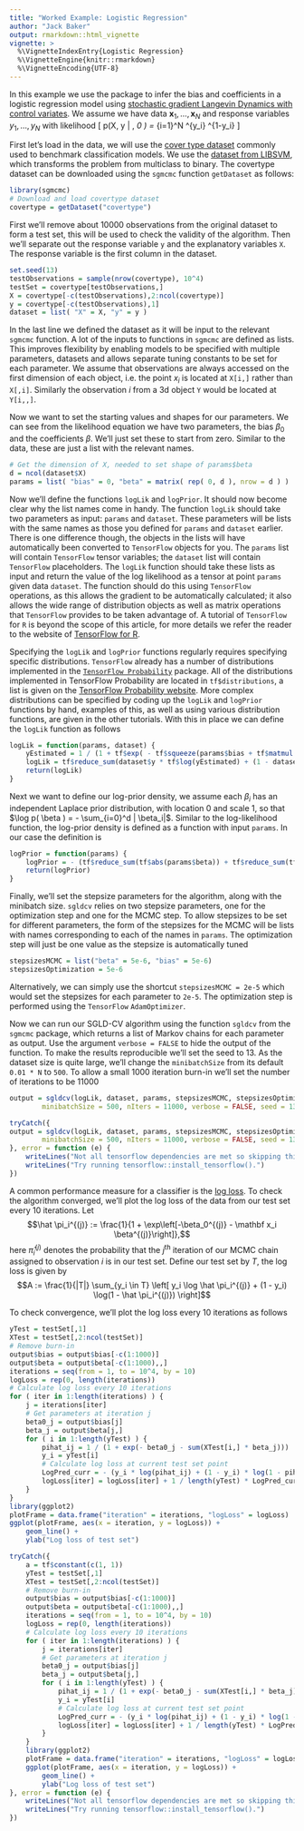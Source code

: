 ```yaml
---
title: "Worked Example: Logistic Regression"
author: "Jack Baker"
output: rmarkdown::html_vignette
vignette: >
  %\VignetteIndexEntry{Logistic Regression}
  %\VignetteEngine{knitr::rmarkdown}
  %\VignetteEncoding{UTF-8}
---
```


In this example we use the package to infer the bias and coefficients in a logistic regression model using [stochastic gradient Langevin Dynamics with control variates](https://arxiv.org/pdf/1706.05439.pdf). We assume we have data $\mathbf x_1, \dots, \mathbf x_N$ and response variables $y_1, \dots, y_N$ with likelihood
\[
    p(\mathbf X, \mathbf y | \beta, \beta_0 ) = \prod_{i=1}^N \left[ \frac{1}{1+e^{-\beta_0 + \mathbf x_i \beta}} \right]^{y_i} \left[ 1 - \frac{1}{1+e^{-\beta_0 + \mathbf x_i \beta}} \right]^{1-y_i}
\]

First let's load in the data, we will use the [cover type dataset](https://archive.ics.uci.edu/ml/datasets/covertype) commonly used to benchmark classification models. We use the [dataset from LIBSVM](https://www.csie.ntu.edu.tw/~cjlin/libsvmtools/datasets/binary.html), which transforms the problem from multiclass to binary. The covertype dataset can be downloaded using the `sgmcmc` function `getDataset` as follows:
```r
library(sgmcmc)
# Download and load covertype dataset
covertype = getDataset("covertype")
```

First we'll remove about 10000 observations from the original dataset to form a test set, this will be used to check the validity of the algorithm. Then we'll separate out the response variable `y` and the explanatory variables `X`. The response variable is the first column in the dataset.
```r
set.seed(13)
testObservations = sample(nrow(covertype), 10^4)
testSet = covertype[testObservations,]
X = covertype[-c(testObservations),2:ncol(covertype)]
y = covertype[-c(testObservations),1]
dataset = list( "X" = X, "y" = y )
```
In the last line we defined the dataset as it will be input to the relevant `sgmcmc` function. A lot of the inputs to functions in `sgmcmc` are defined as lists. This improves flexibility by enabling models to be specified with multiple parameters, datasets and allows separate tuning constants to be set for each parameter. We assume that observations are always accessed on the first dimension of each object, i.e. the point $x_i$ is located at `X[i,]` rather than `X[,i]`. Similarly the observation $i$ from a 3d object `Y` would be located at `Y[i,,]`.

Now we want to set the starting values and shapes for our parameters. We can see from the likelihood equation we have two parameters, the bias $\beta_0$ and the coefficients $\beta$. We'll just set these to start from zero. Similar to the data, these are just a list with the relevant names.
```r
# Get the dimension of X, needed to set shape of params$beta
d = ncol(dataset$X)
params = list( "bias" = 0, "beta" = matrix( rep( 0, d ), nrow = d ) )
```

Now we'll define the functions `logLik` and `logPrior`. It should now become clear why the list names come in handy. The function `logLik` should take two parameters as input: `params` and `dataset`. These parameters will be lists with the same names as those you defined for `params` and `dataset` earlier. There is one difference though, the objects in the lists will have automatically been converted to `TensorFlow` objects for you. The `params` list will contain `TensorFlow` tensor variables; the `dataset` list will contain `TensorFlow` placeholders. The `logLik` function should take these lists as input and return the value of the log likelihood as a tensor at point `params` given data `dataset`. The function should do this using `TensorFlow` operations, as this allows the gradient to be automatically calculated; it also allows the wide range of distribution objects as well as matrix operations that `TensorFlow` provides to be taken advantage of. A tutorial of `TensorFlow` for `R` is beyond the scope of this article, for more details we refer the reader to the website of [TensorFlow for R](https://tensorflow.rstudio.com/). 

Specifying the `logLik` and `logPrior` functions regularly requires specifying specific distributions. `TensorFlow` already has a number of distributions implemented in the [`TensorFlow Probability`](https://www.tensorflow.org/probability/) package. All of the distributions implemented in TensorFlow Probability are located in `tf$distributions`, a list is given on the [TensorFlow Probability website](https://www.tensorflow.org/probability/api_docs/python/tfp/distributions). More complex distributions can be specified by coding up the `logLik` and `logPrior` functions by hand, examples of this, as well as using various distribution functions, are given in the other tutorials. With this in place we can define the `logLik` function as follows
```r
logLik = function(params, dataset) {
    yEstimated = 1 / (1 + tf$exp( - tf$squeeze(params$bias + tf$matmul(dataset$X, params$beta))))
    logLik = tf$reduce_sum(dataset$y * tf$log(yEstimated) + (1 - dataset$y) * tf$log(1 - yEstimated))
    return(logLik)
}
```

Next we want to define our log-prior density, we assume each $\beta_i$ has an independent Laplace prior distribution, with location 0 and scale 1, so that $\log p( \beta ) = - \sum_{i=0}^d | \beta_i|$. Similar to the log-likelihood function, the log-prior density is defined as a function with input `params`. In our case the definition is
```r
logPrior = function(params) {
    logPrior = - (tf$reduce_sum(tf$abs(params$beta)) + tf$reduce_sum(tf$abs(params$bias)))
    return(logPrior)
}
```

Finally, we'll set the stepsize parameters for the algorithm, along with the minibatch size. `sgldcv` relies on two stepsize parameters, one for the optimization step and one for the MCMC step. To allow stepsizes to be set for different parameters, the form of the stepsizes for the MCMC will be lists with names corresponding to each of the names in `params`. The optimization step will just be one value as the stepsize is automatically tuned
```r
stepsizesMCMC = list("beta" = 5e-6, "bias" = 5e-6)
stepsizesOptimization = 5e-6
```
Alternatively, we can simply use the shortcut `stepsizesMCMC = 2e-5` which would set the stepsizes for each parameter to `2e-5`. The optimization step is performed using the `TensorFlow` `AdamOptimizer`.

Now we can run our SGLD-CV algorithm using the function `sgldcv` from the `sgmcmc` package, which returns a list of Markov chains for each parameter as output. Use the argument `verbose = FALSE` to hide the output of the function. To make the results reproducible we'll set the seed to 13. As the dataset size is quite large, we'll change the `minibatchSize` from its default `0.01 * N` to `500`. To allow a small 1000 iteration burn-in we'll set the number of iterations to be 11000
```r
output = sgldcv(logLik, dataset, params, stepsizesMCMC, stepsizesOptimization, logPrior = logPrior, 
        minibatchSize = 500, nIters = 11000, verbose = FALSE, seed = 13 ) 
```

```r
tryCatch({
output = sgldcv(logLik, dataset, params, stepsizesMCMC, stepsizesOptimization, logPrior = logPrior, 
        minibatchSize = 500, nIters = 11000, verbose = FALSE, seed = 13 ) 
}, error = function (e) { 
    writeLines("Not all tensorflow dependencies are met so skipping this...")
    writeLines("Try running tensorflow::install_tensorflow().")
})
```

A common performance measure for a classifier is the [log loss](https://datawookie.netlify.com/blog/2015/12/making-sense-of-logarithmic-loss/). To check the algorithm converged, we'll plot the log loss of the data from our test set every 10 iterations. Let $$\hat \pi_i^{(j)} := \frac{1}{1 + \exp\left[-\beta_0^{(j)} - \mathbf x_i \beta^{(j)}\right]},$$
here $\hat \pi_i^{(j)}$ denotes the probability that the $j^{\text{th}}$ iteration of our MCMC chain assigned to observation $i$ is in our test set. Define our test set by $T$, the log loss is given by
$$A := \frac{1}{|T|} \sum_{y_i \in T} \left[ y_i \log \hat \pi_i^{(j)} + (1 - y_i) \log(1 - \hat \pi_i^{(j)}) \right]$$

To check convergence, we'll plot the log loss every 10 iterations as follows
```r
yTest = testSet[,1]
XTest = testSet[,2:ncol(testSet)]
# Remove burn-in
output$bias = output$bias[-c(1:1000)]
output$beta = output$beta[-c(1:1000),,]
iterations = seq(from = 1, to = 10^4, by = 10)
logLoss = rep(0, length(iterations))
# Calculate log loss every 10 iterations
for ( iter in 1:length(iterations) ) {
    j = iterations[iter]
    # Get parameters at iteration j
    beta0_j = output$bias[j]
    beta_j = output$beta[j,]
    for ( i in 1:length(yTest) ) {
        pihat_ij = 1 / (1 + exp(- beta0_j - sum(XTest[i,] * beta_j)))
        y_i = yTest[i]
        # Calculate log loss at current test set point
        LogPred_curr = - (y_i * log(pihat_ij) + (1 - y_i) * log(1 - pihat_ij))
        logLoss[iter] = logLoss[iter] + 1 / length(yTest) * LogPred_curr
    }
}
library(ggplot2)
plotFrame = data.frame("iteration" = iterations, "logLoss" = logLoss)
ggplot(plotFrame, aes(x = iteration, y = logLoss)) +
    geom_line() +
    ylab("Log loss of test set")
```

```r
tryCatch({
    a = tf$constant(c(1, 1))
    yTest = testSet[,1]
    XTest = testSet[,2:ncol(testSet)]
    # Remove burn-in
    output$bias = output$bias[-c(1:1000)]
    output$beta = output$beta[-c(1:1000),,]
    iterations = seq(from = 1, to = 10^4, by = 10)
    logLoss = rep(0, length(iterations))
    # Calculate log loss every 10 iterations
    for ( iter in 1:length(iterations) ) {
        j = iterations[iter]
        # Get parameters at iteration j
        beta0_j = output$bias[j]
        beta_j = output$beta[j,]
        for ( i in 1:length(yTest) ) {
            pihat_ij = 1 / (1 + exp(- beta0_j - sum(XTest[i,] * beta_j)))
            y_i = yTest[i]
            # Calculate log loss at current test set point
            LogPred_curr = - (y_i * log(pihat_ij) + (1 - y_i) * log(1 - pihat_ij))
            logLoss[iter] = logLoss[iter] + 1 / length(yTest) * LogPred_curr
        }
    }
    library(ggplot2)
    plotFrame = data.frame("iteration" = iterations, "logLoss" = logLoss)
    ggplot(plotFrame, aes(x = iteration, y = logLoss)) +
        geom_line() +
        ylab("Log loss of test set")
}, error = function (e) { 
    writeLines("Not all tensorflow dependencies are met so skipping this...")
    writeLines("Try running tensorflow::install_tensorflow().")
})
```
